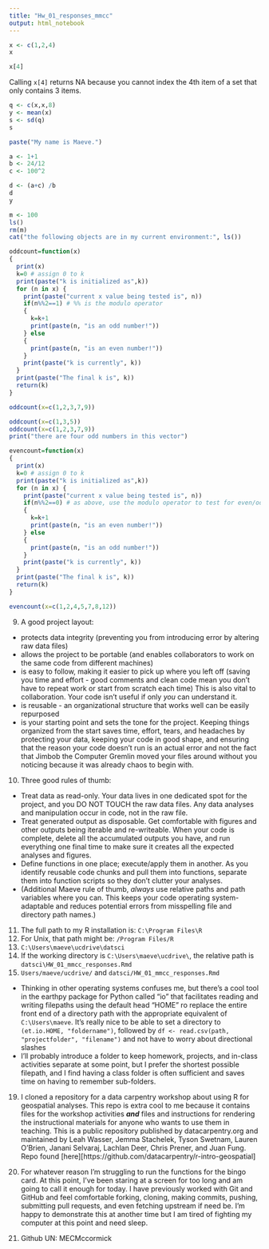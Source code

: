 ```yaml
---
title: "Hw_01_responses_mmcc"
output: html_notebook
---
```


```r
x <- c(1,2,4)
x
```

```r
x[4]
```
Calling `x[4]` returns NA because you cannot index the 4th item of a set that only contains 3 items.

```r
q <- c(x,x,8)
y <- mean(x)
s <- sd(q)
s
```

```r
paste("My name is Maeve.")
```

```r
a <- 1+1
b <- 24/12
c <- 100^2

d <- (a+c) /b
d
y
```

```r
m <- 100
ls()
rm(m)
cat("the following objects are in my current environment:", ls())
```

```r
oddcount=function(x)
{
  print(x)
  k=0 # assign 0 to k
  print(paste("k is initialized as",k))
  for (n in x) {
    print(paste("current x value being tested is", n))
    if(n%%2==1) # %% is the modulo operator
    {
      k=k+1 
      print(paste(n, "is an odd number!"))
    } else
    {
      print(paste(n, "is an even number!"))
    }
    print(paste("k is currently", k))
  }
  print(paste("The final k is", k))
  return(k)
}

oddcount(x=c(1,2,3,7,9))
```

```r
oddcount(x=c(1,3,5))
oddcount(x=c(1,2,3,7,9))
print("there are four odd numbers in this vector")
```

```r
evencount=function(x)
{
  print(x)
  k=0 # assign 0 to k
  print(paste("k is initialized as",k))
  for (n in x) {
    print(paste("current x value being tested is", n))
    if(n%%2==0) # as above, use the modulo operator to test for even/odd
    {
      k=k+1 
      print(paste(n, "is an even number!"))
    } else
    {
      print(paste(n, "is an odd number!"))
    }
    print(paste("k is currently", k))
  }
  print(paste("The final k is", k))
  return(k)
}

evencount(x=c(1,2,4,5,7,8,12))
```

9. A good project layout:
  + protects data integrity (preventing you from introducing error by altering raw data files)
  + allows the project to be portable (and enables collaborators to work on the same code from different machines) 
  + is easy to follow, making it easier to pick up where you left off (saving you time and effort - good comments and clean code mean you don't have to repeat work or start from scratch each time) This is also vital to collaboration. Your code isn't useful if only *you* can understand it.
  + is reusable - an organizational structure that works well can be easily repurposed
  + is your starting point and sets the tone for the project. Keeping things organized from the start saves time, effort, tears, and headaches by protecting your data, keeping your code in good shape, and ensuring that the reason your code doesn't run is an actual error and not the fact that Jimbob the Computer Gremlin moved your files around without you noticing because it was already chaos to begin with.

10. Three good rules of thumb:
  + Treat data as read-only. Your data lives in one dedicated spot for the project, and you DO NOT TOUCH the raw data files. Any data analyses and manipulation occur in code, not in the raw file.
  + Treat generated output as disposable. Get comfortable with figures and other outputs being iterable and re-writeable. When your code is complete, delete all the accumulated outputs you have, and run everything one final time to make sure it creates all the expected analyses and figures.
  + Define functions in one place; execute/apply them in another. As you identify reusable code chunks and pull them into functions, separate them into function scripts so they don't clutter your analyses.
  + (Additional Maeve rule of thumb, *always* use relative paths and path variables where you can. This keeps your code operating system-adaptable and reduces potential errors from misspelling file and directory path names.)

11. The full path to my R installation is: `C:\Program Files\R`
12. For Unix, that path might be: `/Program Files/R`
13. `C:\Users\maeve\ucdrive\datsci`
14. If the working directory is `C:\Users\maeve\ucdrive\`, the relative path is `datsci\HW_01_mmcc_responses.Rmd`
15. `Users/maeve/ucdrive/` and `datsci/HW_01_mmcc_responses.Rmd`
  + Thinking in other operating systems confuses me, but there's a cool tool in the earthpy package for Python called "io" that facilitates reading and writing filepaths using the default head "HOME" ro replace the entire front end of a directory path with the appropriate equivalent of `C:\Users\maeve`. It's really nice to be able to set a directory to `(et.io.HOME, "foldername")`, followed by `df <- read.csv(path, "projectfolder", "filename")` and not have to worry about directional slashes
  + I'll probably introduce a folder to keep homework, projects, and in-class activities separate at some point, but I prefer the shortest possible filepath, and I find having a class folder is often sufficient and saves time on having to remember sub-folders.

19. I cloned a repository for a data carpentry workshop about using R for geospatial analyses. This repo is extra cool to me because it contains files for the workshop activities ***and*** files and instructions for rendering the instructional materials for anyone who wants to use them in teaching. This is a public repository published by datacarpentry.org and maintained by Leah Wasser, Jemma Stachelek, Tyson Swetnam, Lauren O'Brien, Janani Selvaraj, Lachlan Deer, Chris Prener, and Juan Fung. Repo found [here][https://github.com/datacarpentry/r-intro-geospatial]

20. For whatever reason I'm struggling to run the functions for the bingo card. At this point, I've been staring at a screen for too long and am going to call it enough for today. I have previously worked with Git and GitHub and feel comfortable forking, cloning, making commits, pushing, submitting pull requests, and even fetching upstream if need be. I'm happy to demonstrate this at another time but I am tired of fighting my computer at this point and need sleep.

21. Github UN: MECMccormick

